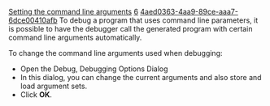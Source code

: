 [[Property:title|Setting the command line arguments]]
[[Property:weight|6]]
[[Property:uuid|4aed0363-4aa9-89ce-aaa7-6dce00410afb]]
To debug a program that uses command line parameters, it is possible to have the debugger call the generated program with certain command line arguments automatically.

To change the command line arguments used when debugging:
* Open the Debug, Debugging Options Dialog 
* In this dialog, you can change the current arguments and also store and load argument sets. 
* Click '''OK'''. 

{{tip| '''Tip''': To get the command line arguments in a program, it is possible to either define the root feature as taking an array of [[ref:/libraries/base/reference/string_8_chart|STRING_8]]  objects, or to use the [[ref:/libraries/base/reference/arguments_chart|ARGUMENTS]]  class, which provides a lot of functionality linked with command line arguments. }}





